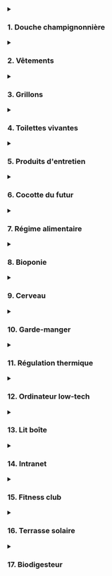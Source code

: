 
<details>

<summary><h3>1. Douche champignonnière</h3></summary>
  <Picture src={douche} alt="Douche champignonnière" formats={["avif", "webp", "jpeg"]} widths={[400, 800]} class="urbaine-image" />
<h4>Une douche qui divise par 10 la consommation d'eau, par 15 celle d'énergie et… qui produit des champignons.</h4>

Les Français consomment en moyenne 150 litres d'eau par jour et par personne. 40 % de cette eau est utilisée pour l'hygiène (bain, douche).

La consommation d'un ballon d'eau chaude représente plus de 10 % de la facture électrique d'un logement en France.


<div class="note">
<strong>Note:</strong> Notre objectif était de diviser par 10 la consommation d'eau et par 15 celle d'énergie
</div>


<h4>Principe de fonctionnement</h4>

La première étape a été de trouver la meilleure technologie pour réduire le débit d'eau tout en garantissant hygiène et confort. Nous avons été séduits par la brumisation. Résultats de nos essais : deux brumisateurs fixes et émettant un jet diffus mouillant, plus un troisième mobile (au bout d'un tuyau souple) avec un jet plus focalisé et puissant pour le rinçage.

Notre consommation d'eau est descendue à un volume compris entre 2 et 5 litres par douche.

Nous avons opté pour un ballon d'eau chaude de seulement 2 litres chauffé à 75 degrés (pas de risque de légionellose). Au début de la douche, l'eau pulvérisée est chaude (mais ne brûle pas, car les gouttes sont très fines). Elle se refroidit très progressivement au fur et à mesure que l'eau froide du réseau d'eau de la ville entre dans le ballon. On termine donc par une douche froide, ce qui est reconnu bon pour la santé.

Ce ballon était isolé thermiquement par 15 cm de laine de chanvre. Il était équipé d'un thermostat qui coupait le courant lorsque le ballon était chaud.

Le sol de la douche était une plaque en inox, inclinée pour que l'eau s'écoule dans une gouttière. Un biofiltre équipé d'une pompe traitait l'eau savonneuse avant qu'elle soit envoyée dans le système de culture en bioponie.

La cabine de douche étant l'espace le plus humide de l'appartement, nous avons choisi d'y faire pousser des champignons. 4 tours de culture de pleurotes étaient suspendues à la structure. Une rotation de deux tours toutes les deux semaines permettait de les garder pendant leur phase de fructification. Une fois cette phase terminée, le substrat (sciure de paille et mycélium) était utilisé pour les toilettes vivantes.

Un mur végétalisé de mousse visait à absorber le dioxyde de carbone des pleurotes. Un tuyau d'aération était relié à un extracteur pour renouveler l’air régulièrement.

Nous utilisions des savons et shampoings solides neutres et bio afin de ne pas polluer l'eau.

Malgré la petite surface de l'appartement, nous avons choisi de créer une grande douche. Nous voulions que ce soit un espace de détente pour y passer un temps agréable que ce soit pour se laver ou s'occuper des champignons.



Nous avons atteint les objectifs en termes d'économie d'eau et d'énergie. Cette douche était non seulement très agréable mais aussi très économe et productive.

<h4>Cependant quelques améliorations sont à intégrer :</h4>

- L'eau recyclée de la douche peut être intégrée à la solution de culture des plantes. Cependant, suite à des tests menés par le laboratoire RITTMO, nous avons vu que son taux de salinité était élevé, ce qui n’est pas optimal pour leur croissance. Il serait intéressant de poursuivre les tests pour voir si le choix du type de savon a un impact sur ce taux.

- Il est préférable de récolter les champignons avant qu'il n'émettent leurs spores. Nous avons retrouvé une couche de spores collée aux pales du ventilateur.

- La brumisation mouille moins vite qu'une douce classique. Il faut prévoir davantage de temps, surtout quand on a les cheveux longs.

- En hiver, lorsque la température de la salle de bain est froide, l’eau brumisée doit être au-dessus de 70 degrés au début de la douche. En effet, les gouttelettes fines se refroidissent vite au contact de l'air. À l'inverse en été, quand la température de l'air est chaud, il n'est pas nécessaire de chauffer l’eau.


</details>

<details>
    <summary><h3>2. Vêtements</h3></summary>

<Picture src={vetements} alt="Vêtements" formats={["avif", "webp", "jpeg"]} widths={[400, 800]} class="urbaine-image" />

<h4>Des vêtements en fibre naturelle, seconde main ou made in Boulogne-Billancourt.</h4>

L'industrie du vêtement est l'une des plus polluantes au monde. Elle génère environ 1,2 milliard de tonnes de CO₂ par an, soit plus que tous les vols internationaux et le trafic maritime réunis. Elle est aussi responsable de 20 % de la pollution mondiale de l’eau à cause des teintures et des traitements chimiques. 

Pour que notre garde-robe ne génère pas ces impacts négatifs, la première résolution a été de posséder peu de vêtements mais de qualité. Corentin a opté pour des vêtements en fibre naturelle (laine, coton, lin). Amateur de couture, il a fabriqué une partie de ses vêtements par lui-même (chaussures, pantalons). Caroline, de son côté, a privilégié la seconde main et le troc de vêtements, afin d’avoir accès à une plus grande diversité d’ensembles.  

<h4>Principe de fonctionnement</h4>

Fabriquer ses propres vêtements demande une certaine maîtrise de techniques de couture. Le plus simple est de copier un vêtement qu'on apprécie, en gardant le même type de tissu et sans tenter d'y apporter des modifications. Pour copier un vieux pantalon par exemple, on peut le découdre et s'en servir comme patron pour découper chaque pièce dans du tissu neuf. Il s'agit ensuite de coudre ses pièces ensemble dans le bon ordre.

Pour les chaussures, nous avons suivi deux options. La première, en partenariat avec des spécialistes de la chaussure (Axel M’Bemba et Mikel Cazenave), consistait à réaliser des semelles en bio plastique imprimé en 3D, assemblées avec du tissu. La seconde a été de réaliser des chaussures-chaussettes, en cousant une semaine de latex naturel avec une sangle en lin et des chaussettes en fibre de bambou.

<h4>Bilan et pistes d'amélioration</h4>

Caroline a été satisfaite du principe de seconde main et de troc. Cela lui a permis d'adapter sa garde-robe au fur et à mesure de ses envies, tout en gardant un nombre limité de vêtements.

Corentin a apprécié monter en compétences en couture, bien que les premiers essais ont demandé beaucoup de patience. Au début, confectionner un pantalon demandait une journée entière. Avec l'habitude, il les réalise maintenant en moins d'une demi-journée.

Concernant les chaussures, pour les premières les semelle en bioplastique n'ont pas duré dans le temps. Il faudrait trouver un type de bioplastique plus souple. Quant aux chaussures-chaussettes, elles sont aciles à fabriquer et agréables à porter, mais ne sont pas adaptées par temps pluvieux.

</details>
<details>
    <summary><h3>3. Grillons</h3></summary>

<Picture src={grillons} alt="Élevage de grillons" formats={["avif", "webp", "jpeg"]} widths={[400, 800]} class="urbaine-image" />

<h4>Des insectes comestibles adaptés à la vie urbaine</h4>

La viande est très nutritive mais a un mauvais impact sur l'environnement. La consommation d'insectes demande peu de ressources et d'espace. Peu commune en Europe, elle l’est dans de nombreux pays du monde. 

On estime que 2 milliards d'humains en consomment traditionnellement. Nous avons opté pour un régime alimentaire végétarien, tout en consommant une petite quantité d'insectes, notamment pour les apports en vitamine B12. Parmi les insectes comestibles, nous avons choisi les grillons, car ils sont très adaptés à l'élevage en milieu urbain.

<h4>Principe de l'élevage</h4>

Une armoire constituée de 6 vivariums était disposée dans l'entrée de l'appartement. Chaque vivarium contenait des boîtes à oeufs en carton (ils se logent dans les interstices), un abreuvoir et un plateau avec un mélange de graines broyées. Nous recevions les grillons à un âge de 4 semaines.

Après 4 à 6 semaines dans nos vivarium, ils atteignaient la taille adulte. Nous posions alors un pondoir afin qu'ils déposent des oeufs (ces oeufs étaient ensuite donnés aux éleveurs Sandra et Alison). Puis nous placions un piège (simple bocal en verre) pour capturer ceux que nous allions consommer.

<h3>Bilan et pistes d'amélioration</h3>

Il n'y a pas eu de problème majeur, mais l'élevage a été beaucoup moins productif que prévu. Nous avons apprécié les consommer, mais nous nous sommes aussi beaucoup attachés à nos grillons, et leur principal intérêt a été de mettre une bonne ambiance dans l'appartement grâce à leur chant !
L'élevage de grillons demande peu de temps et est très ludique.

<h4>Voici ce qui aurait pu être amélioré :</h4>
- Nous n'avons pas apporté les oeufs suffisamment régulièrement à Sandra et Alison, si bien qu'il n'y a pas eu le roulement attendu.
- Nous avons mis du temps avant de trouver le système le plus adapté pour les capturer.
- La mangeoire et l'abreuvoir peuvent être améliorés pour réduire le temps d'entretien ainsi que les risques de moisissure.
- Leur cycle de développement ralentit quand la température ambiante descend en dessous de 20 degrés.
- Les pondoirs sont remplis de fibre de coco humidifiée. Il est nécessaire de la stériliser avant de l'utiliser, sinon il y a un risque que les oeufs moisissent.

</details>

<details>
     <summary><h3>4. Toilettes vivantes</h3></summary>

<Picture src={toilettes} alt="Toilettes vivantes" formats={["avif", "webp", "jpeg"]} widths={[400, 800]} class="urbaine-image" />

<h4>Des toilettes vivantes pour valoriser les déchets organiques et économiser de l'eau</h4>

Les toilettes classiques utilisent de l’eau potable pour chaque chasse, ce qui représente environ 20 % de la consommation d’un foyer. Cette eau devient ensuite inutilisable, car transformée en « eaux noires ».
Chaque personne produit en moyenne 50 litres de matières solides et 500 litres d’urine par an.

Ces excréments contiennent des éléments nutritifs utiles comme l’azote, le phosphore et le potassium. Habituellement considérés comme des déchets, ils peuvent pourtant devenir une ressource précieuse.
Cependant, les toilettes sèches en appartement ne sont pas simples à mettre en place, car elles nécessitent un espace de compostage. C’est pourquoi nous avons conçu des toilettes vivantes, dans lesquelles l’urine est collectée d’un côté, tandis que de l’autre, des larves de mouche soldat noir transforment directement les matières organiques.

En plus de produire un fertilisant pour l’agriculture, ces larves constituent une excellente nourriture pour les animaux d’élevage. Elles permettent également de réduire par cinq le volume de déchets organiques, diminuant ainsi l’espace requis et la fréquence de maintenance.

<h4>Principe de fonctionnement</h4>

Au début de chaque cycle, des larves juvéniles sont ajoutées dans le bac. Pendant 2 à 3 semaines, elles consommaient les déchets organiques issus des toilettes, auxquels on ajoute un substrat (nous utilisions de la sciure de paille issue de la culture de pleurotes) ainsi que des déchets de cuisine, préalablement broyés (le broyeur a été réalisé avec l’Avant d’Après à partir d’un hachoir à viande relié à un pédalier de vélo).

Durant cette période, les larves grandissaient jusqu’à atteindre leur taille maximale. Il fallait alors tamiser le contenu du bac pour séparer les larves du fertilisant.
90 % des larves étaient ensuite données aux poules de notre ferme partenaire ; les 10 % restantes étaient remises aux éleveurs de mouches pour qu’elles deviennent mouches et se reproduisent afin d’obtenir de nouvelles larves juvéniles.

Pendant l’expérience, une partie du fertilisant a été utilisée par la ferme partenaire. Le reste a servi à divers tests, notamment pour la culture de champignons (comme le Coprin chevelu) et à des analyses menées avec le laboratoire RITTMO.

L’urine collectée a été valorisée dans différentes applications : intégrée au méthaniseur, utilisée comme engrais pour la culture bioponique, comme nourriture pour la culture de spiruline, ainsi que pour des expérimentations et analyses avec le laboratoire RITTMO, et pour des expérimentations comme fertilisant avec la ferme partenaire.

Nous utilisions des lingettes lavables et réutilisables en alternative au papier toilette.

<h4>Bilan et pistes d'amélioration</h4>

Les toilettes vivantes ont été un vrai succès. Elles ont très bien fonctionné, ont produit beaucoup de larves chaque semaine pour nourrir les poules de la ferme, le substrat produit était d'excellente qualité, et il n'y avait pas de mauvaises odeurs. Le temps de maintenance était très faible. Enfin, nous avons été émerveillés par ces larves auxquelles nous nous sommes beaucoup attachés !

<h4>Voici nos retours d'expérience :</h4>

- Quand il a commencé à faire froid en octobre, les larves ont ralenti leur activité. Il aurait fallu que la température reste au-dessus de 20 degrés.
- L'opération de tamisage était parfois difficile. Nous avons mis du temps avant de trouver le bon dosage de substrat afin que la matière soit facilement tamisable.
- Le bac qui contenait les larves était en PLA, trop fragile au niveau des pliures. Un bac en inox aurait été plus approprié.
- Ce bac était d'une longueur importante pour qu'il puisse s'étendre des toilettes à la table de cuisine. Cela a contraint l'aménagement de l'appartement car nous avons dû positionner les toilettes à côté de la cuisine. Il aurait été plus simple de disposer un récipient dans la cuisine pour recueillir les déchets de nourriture broyée, et le vider dans le bac des toilettes une ou deux fois par semaine.
- L'utilisation des copeaux de paille issus de la culture de pleurote comme substrat pour les toilettes était très efficace. Les tests de culture de coprins chevelus et de pleurotes sur le substrat produit par les larves sont prometteurs, ainsi que les tests réalisés par le laboratoire RITTMO pour l'utiliser comme fertilisant.
- Il serait intéressant de développer un biofiltre capable de valoriser 100 % de l'urine produite quotidiennement, et de poursuivre les expérimentations sur son utilisation dans le méthaniseur et dans un photobioréacteur à micro-algues.
- L'usage des lingettes est ergonomique et convaincant, mais il faudrait étudier le réel gain environnemental, car les laver demande de l'eau et de l'énergie. Il serait intéressant d'étudier l'utilisation d'un jet d’eau en alternative.
- La maintenance du broyeur à déchets de cuisine était pénible, car la matière séchait dans la grille de sortie. Un autre outil type hachoir manuel aurait été sans doute plus adapté.
- La puissance de ventilation doit être plus élevée lorsque les larves sont juvéniles car elles mettent plus de temps à transformer la matière, il est donc plus important de bien aérer pendant cette phase.
- Ce principe de toilette vivante est aujourd'hui difficilement réplicable, car les filières d'élevage de mouches ne sont pas assez développées.

</details>
<details>
    <summary><h3>5. Produits d'entretien</h3></summary>

<Picture src={produits} alt="Produits d'entretien" formats={["avif", "webp", "jpeg"]} widths={[400, 800]} class="urbaine-image" />

<h4>8 ingrédients pour faire briller l'appartement</h4>

On estime qu'en France près de 50 % des logements sont concernés par une pollution de l’air intérieur liée aux COSV (composés organiques semi-volatils), émis notamment par les détergents, sprays, peintures ou produits parfumés.

Ces substances, une fois évacuées dans les réseaux d'eaux usées, contribuent à la pollution de l’eau. En France, plus de 200 substances actives utilisées en phytosanitaire ont été détectées dans les eaux superficielles et souterraines. Certains composants comme les PFAS sont persistants, bioaccumulables et reconnus pour polluer les nappes et les milieux aquatiques.

Le choix de produits d’entretien est loin d’être anodin: il impacte à la fois la qualité de l’air respiré au quotidien et la pureté de nos eaux.

Or nous voulions utiliser nos eaux usées pour la culture des plantes. Il était donc primordial de privilégier des alternatives plus saines, notamment en limitant les parfums chimiques. (Selon l'Ademe, les produits industriels émettent davantage de COV que les alternatives maison). Nous voulions aussi que ces produits répondent à la démarche zéro déchet.

<h4>Principe</h4>

Nous avons fait appel à Mathilde et Edith, 2 expertes dans ce domaine (de l'entreprise Léa Nature). Elles nous ont expliqué qu'on peut tout faire avec ces 8 composants :
- Percarbonate de soude
- Bicarbonate de soude
- Acide citrique
- Savon noir
- Cristaux de soude
- Blanc de meudon
- Terre de diatomée
- Vinaigre blanc
Par exemple, on peut utiliser le vinaigre pour nettoyer les vitres, le bicarbonate pour absorber les odeurs. On peut aussi faire des combinaisons :

<h4>Recettes</h4>


<div class="recipe">
<strong>Crème à récurer:</strong>

- 2 cuillères de savon noir
- 1 cuillère de blanc de meudon
- 1 cuillère de bicarbonate de soude
</div>

<div class="recipe">
<strong>Mousse crépitante pour enlever le tartre:</strong>
- 6 cuillères de percarbonate
- 3 cuillères de bicarbonate
- 1 cuillère d'acide citrique
</div>

Pour notre douche, nous avions choisi du savon et du shampoing solides, neutres, bio et sans parfum.

<h3>Bilan et pistes d'amélioration</h3>

Nous avons apprécié le principe d'avoir des bocaux avec différentes poudres et des recettes pour constituer les produits adaptés à chaque usage. Nous avons appris que "le propre n'a pas d'odeur".



</details>
<details>
    <summary><h3>6. Cocotte du futur</h3></summary>

<Picture src={cocotte} alt="Cocotte du futur" formats={["avif", "webp", "jpeg"]} widths={[400, 800]} class="urbaine-image" />

<h4>Un nouveau système de cuisson pour économiser de l'énergie, réduire les émissions de gaz à effet de serre et la pollution de l'air intérieur.</h4>

Les modes de cuisson communs sont inefficaces d'un point de vue énergétique. Par exemple, faire cuire du riz à la casserole génère beaucoup de pertes thermiques car les parois ne sont pas isolées. On estime que la consommation moyenne d'énergie pour l'alimentation représente environ 6% à 30% de la consommation totale d'énergie d'un ménage français.

Les émissions de gaz à effet de serre provenant de la cuisson des aliments varient selon les méthodes de cuisson utilisées : les fours traditionnels à gaz ou électriques sont parmi les principaux contributeurs aux émissions de CO2 dans les ménages urbains.

La cuisson des aliments, surtout à haute température, dégage des polluants dans nos cuisines : des particules fines, des composés organiques volatils, du monoxyde de carbone et parfois des oxydes d'azote. Ces substances peuvent affecter la qualité de l’air et la santé respiratoire.

Ainsi, pour diminuer notre consommation d'énergie, réduire les émissions de gaz à effet de serre et éviter la pollution de l'air intérieur, nous avons mis au point la cocotte du futur. Elle a été conçue en partenariat avec l’ICAM de Nantes. Partant des recommandations de notre nutritionniste Anthony Berthou, la cuisson de nos aliments devaient principalement être à l'eau et à la vapeur. La solution retenue est une combinaison du principe de la marmite norvégienne et de l'autocuiseur électrique.

<h4>Principe de fonctionnement</h4>

C'est un autocuiseur (type cocotte-minute), chauffé par une résistance électrique, elle-même relié au cerveau (voir description du cerveau). Un isolant thermique évite les déperditions de chaleur.

Comme sur les autocuiseurs à riz, un thermostat coupe le courant électrique lorsque la température dépasse 100 degrés. Ainsi pour la cuisson du riz par exemple, si on met la bonne dose d'eau par rapport à la dose de riz, la cuisson s'arrête lorsque le riz est cuit (en effet, lorsque toute l'eau a été absorbé par le riz, la température monte et le thermostat coupe le circuit). Pour les cuissons à la vapeur, la chauffe s'arrête quand toute l'eau est évaporée.

La cocotte du futur est programmable. On peut régler sur le cerveau le temps de cuisson et le délai à partir duquel on souhaite qu'elle démarre. Ainsi nous préparions généralement nos plats le matin, afin qu'ils cuisent pendant la journée, pour profiter de l'énergie des panneaux solaires au moment où la batterie est pleine. Quand nous rentrions le soir, les plats étaient encore chauds, car l'isolation thermique était très efficace.

<h4>Bilan et pistes d'amélioration</h4>

La cocotte du futur a très bien fonctionné pendant toute l'expérience. Elle nous a permis de cuire les céréales et légumineuses à l'eau, et les plats à la vapeur comme les baos (pains chinois fourrés), les légumes, les tubercules ou les champignons.

D'après les tests réalisés par les étudiants de l'ICAM, la cocotte du futur divise par 5 à 10 la consommation d'énergie pour la cuisson.

<h4>Voici nos retours d'expérience :</h4>

- Il n'est pas facile de la nettoyer car elle est reliée à des câbles électriques. Il serait intéressant de tester le même principe que dans les autocuiseurs à riz, avec un récipient posé sur la plaque chauffante.
- La cocotte ne monte jamais en pression, donc il n’est sans doute pas nécessaire d'utiliser un autocuiseur du type cocotte-minute. Le contenant pourrait être réalisé avec des parois plus fines comme un faitout en inox.
- Elle est ergonomique, mais comme elle est peu puissante, le temps de cuisson est long. Il nous a fallu un temps d'adaptation pour apprendre à anticiper, en préparant nos plats à l'avance (le temps de préparation n'est pas plus long, mais il doit être anticipé). Il serait sans doute préférable de passer d'une puissance de 150W à 200W, voire même 250W.
- C'est très agréable de ne pas avoir à se soucier de la cuisson en cours. Contrairement à la cuisson au gaz ou aux plaques électriques, la cocotte du futur s'arrête automatiquement et les aliments ne sont jamais trop cuits. On peut donc lancer la cuisson et partir faire autre chose. Quand on rentre, c'est prêt et toujours chaud.
- Ce type de cuisson à l'eau et à la vapeur amène à manger plus sainement. Les aliments ne sont pas frits ou grillés (ce qui est déconseillé par notre nutritionniste).


</details>
<details>
    <summary><h3>7. Régime alimentaire</h3></summary>

<Picture src={regime} alt="Régime alimentaire" formats={["avif", "webp", "jpeg"]} widths={[400, 800]} class="urbaine-image" />

<h4>Manger sain, bio, local, de saison, zéro déchet, économique… et appétissant.</h4>

Notre objectif était que notre nourriture soit d'origine bio, locale et de saison, que les recettes soient équilibrées sur le plan nutritif, peu consommatrices en énergie et en temps, que ce régime ne génère pas de déchets, soit accessible financièrement, et bien sûr bon sur le plan gustatif. C'est un défi de taille, mais qui a des impacts importants sur la santé et l'environnement.

<h4>Principe du régime Biosphère</h4>

Nous avons suivi les recommandations de notre nutritionniste Anthony Berthou, notamment grâce à son livre “Du bon sens dans notre assiette”, que nous avons combiné avec nos objectifs.

<h4>Voici la structure de nos repas :</h4>

- Petit déjeuner : Oléagineux, oeufs, fruits, bao ou pain complet tartiné de beurre, de fromage ou de sauce, grillons.
- Déjeuner : Salade de légumes crus ou cuits, plat Trois tiers (un tiers de légumes, un tiers de légumineuses, un tiers de céréales), fruits.
- Collation : Oléagineux, fruits.
- Dîner : Soupe ou bouillon, plat Trois tiers (un tiers de légumes, un tiers de légumineuses, un tiers de céréales), fruits.

<h4>Nos sources d'approvisionnement étaient les suivantes :</h4>

- Les denrées qui se conservent longtemps comme les céréales, les légumineuses ou l'huile venaient de l'épicerie participative à laquelle nous avions adhéré (l'Epi des Loges), et
l'épicerie bio du quartier. Certains ont été commandés en gros à un commerce bio en ligne sur Internet.
- Les fruits et légumes ainsi que les oeufs venaient principalement de la ferme partenaire La Ferme des Loges, à 15 km, dans laquelle nous travaillions une demi-journée par semaine. Une partie venait de l'épicerie bio du quartier.
- Les aromatiques, légumes feuilles, grillons et les champignons étaient cultivés ou élevés directement dans l'appartement.
- Nous consommions également des produits fermentés comme des boissons, yaourt et bocaux de lacto-fermentation, réalisés par Donatella, Julie ou nous même.

<h4>Bilan et pistes d'amélioration</h4>

Il a fallu plusieurs semaines de tâtonnement, avant de trouver les bonnes recettes, notamment pour passer sous le budget visé des 6,50 € par jour et par personne. Une fois rodés, il est possible de manger sain et durable, tout en étant très économe en temps et argent. Voici les principaux obstacles que nous avons eus à franchir :
- Apprendre à bien anticiper les repas, car nous partions d’ingrédients non transformés. Pour la cuisson de fèves, il faut penser à les faire tremper la veille, il faut laisser le temps à la pâte à bao pour lever, etc.
- Nous passer des aliments sucrés et exotiques. Le besoin en sucre diminue petit à petit quand on en réduit la consommation. L’arrêt du café, du chocolat et autres gourmandises demande aussi quelques semaines à oublier. Une fois l’expérience terminée nous avons repris leur consommation, mais de manière beaucoup plus modérée (et maîtrisée).
- La contrainte zéro déchet a limité la diversité d’aliments, car de nombreux produits ne sont pas emballés dans des cartons ou contenants réutilisables : le tofu, les laits végétaux, etc.
- Quand il y avait plusieurs jours de mauvais temps d’affilée, nous ne pouvions pas faire de cuissons longues (les batteries étaient déchargées). Nous aurions dû systématiser la confection de conserves les jours de beau temps : lentilles cuisinées, bases de soupes à diluer, etc.

</details>
<details>
    <summary><h3>8. Bioponie</h3></summary>

<Picture src={bioponie} alt="Bioponie" formats={["avif", "webp", "jpeg"]} widths={[400, 800]} class="urbaine-image" />

<h4>Faire pousser ses légumes dans la cuisine</h4>

Les légumes feuilles (salades, aromatiques, épinards…) perdent rapidement leur valeur nutritive. De plus, une partie s'abîme pendant le transport et le stockage. Il est donc important qu'ils poussent au plus près du consommateur.

Notre objectif était de les produire directement dans la cuisine, tout en recyclant l'eau et en produisant notre propre engrais à partir de matières organiques issues de l'appartement.

<h4>Principe de fonctionnement</h4>

Nous avons disposé un bassin de plus de 4 mètres carrés et 300 litres d’eau devant les fenêtres exposées au Sud. Nous y avons disposé des paniers de billes d'argile et repiqué plus de 120 plans de menthe, basilic, roquette, ciboulette, etc.

À une extrémité du bassin, une pompe immergée renvoyait l'eau dans un biofiltre (panier rempli de bille d'argile et roche volcanique) situé à l'autre extrémité. Ainsi l’eau circulait en circuit fermé dans le bassin.

Sur le pan de mur qui n'a pas de fenêtre, nous avons installé un bandeau d'éclairage horticole (LED), pour la croissance des plantes ainsi que l'éclairage de la pièce.
Notre table à manger était fixée au système de bioponie. Nous pouvions donc nous servir en feuilles sur ce “bar à cueillette” pendant les repas.

La pompe était reliée au “cerveau” et s’activait automatiquement (la fréquence dépendait de l’heure, l’ensoleillement et du niveau de la batterie).

L'eau de la douche, après être passée par un premier biofiltre, était intégrée au bassin. Comme les plantes consommaient plus que le volume d’eau de douche, nous devions rajouter de l'eau régulièrement. Nous ajoutions aussi en moyenne 1% d’urine en goutte à goutte dans le biofiltre.

<h4>Bilan et piste d'amélioration</h4>

Nous avons été très satisfaits du système. C’était très agréable d’avoir à disposition de la nourriture saine et fraîche, cela apporte beaucoup de satisfaction, et la vue en permanence de la végétation est plaisante et pousse à manger sainement.

Le temps de maintenance est très faible et cela permet des économies, car les légumes feuilles coûtent relativement cher.

<h4>Cependant certains points sont à améliorer :</h4>

- Certaines plantes ont bien poussé, d'autres non. Nous avons eu des soucis de repiquage : les plants transplantés sans doute trop vite, mourraient facilement. Des tests sont à poursuivre pour mieux comprendre quelles plantes poussent dans quelles conditions (en fonction de l'ensoleillement, de la saison).
- Le laboratoire RITTMO a constaté qu’une forte amélioration de la composition des engrais était possible. Il faudrait notamment diminuer la salinité de l’eau de douche, et intégrer un extrait du substrat des mouches soldat noires pour compléter les apports en certains éléments. Il serait aussi intéressant d’utiliser les eaux usées de l’évier.
- Le système rafraîchissait l'air en été grâce à l’inertie thermique des 300 litres d'eau, ainsi que par l’évapo-transpiration des plantes. Par contre, en hiver, le taux d'humidité dans l'air posait un problème de confort thermique. Il faut bien gérer la ventilation, voire même réduire le nombre de plantes en hiver.
- Après l’installation du système il faut prévoir plusieurs semaines pour que le système se “cycle” (afin que les populations de micro-organismes colonisent le milieu).

</details>
<details>
    <summary><h3>9. Cerveau</h3></summary>

<Picture src={cerveau} alt="Cerveau" formats={["avif", "webp", "jpeg"]} widths={[400, 800]} class="urbaine-image" />

<h4>Un appartement 100 % énergie renouvelable grâce au "cerveau"</h4>

Faire du froid (réfrigérateur, climatisation) et faire du chaud (chauffage, ballon d’eau chaude, bouilloire, four, plaques de cuisson) consomme beaucoup d'énergie dans nos logements.

Nous voulions que l'électricité de l'appartement dépende uniquement d'énergies renouvelables, tout en étant très accessible économiquement.

<h4>Principe de fonctionnement</h4>

Nous avons réalisé cette étude grâce à une équipe d'étudiants de l’Icam de Nantes et Quentin Chevalley, stagiaire d'une école d'ingénieur Suisse. La première étape a été d'analyser nos besoins et de concevoir des appareils électriques les plus efficaces et les moins énergivores possible.

Nous avons opté pour 4 m² de panneau solaire, soit une puissance totale de 840 Wc, et une batterie 12V de 200Ah (soit une capacité environ 10 fois inférieure à celle d’une petite voiture électrique).

Nous avons décidé d'automatiser une partie des équipements électriques, car le mode de vie citadin (où l'on part travailler la journée et on rentre le soir) ne permet pas d'allumer ou éteindre chaque appareil au fil de la journée. Nous avons donc créé le cerveau. C’est un microcontrôleur Arduino relié à des relais (interrupteurs), que l'on peut programmer pour commander automatiquement chaque équipement électrique.

Deux interrupteurs trois positions permettaient de donner au cerveau des indications sur les prévisions météo de la journée et du lendemain. En fonction de la météo et de l'état de charge de la batterie, le cerveau se réglait en mode “survie”, “économie”, “normal” ou “extra”. En mode “survie” (parce que la batterie était en et que la météo était mauvaise), seuls les équipements indispensables étaient alimentés : les pompes d’arrosage tournaient au minimum, réfrigérateur éteint, mais on pouvait tout de même prendre des douches chaudes.

À l'inverse, en mode “extra” (batterie chargée et bonne météo), les équipements fonctionnaient à plein régime. Cela coïncide bien, car c'est par période de fort soleil que nous avions le plus besoin du réfrigérateur et de faire tourner l’eau dans le système de bioponie (cela réduisait la température de l'appartement).

L'énergie solaire est à son maximum en pleine journée et est totalement absente la nuit. Or dans un logement classique nous utilisons de l'énergie électrique tout au long de la journée. Nous avons donc programmé les appareils pour qu'ils consomment principalement en pleine journée : les pompes ne tournaient pas la nuit, nous pouvions programmer les cuissons pour qu'elles soient effectuées pendant notre absence. L'énergie était stockée sous forme électrique dans la batterie, mais aussi sous forme de chaleur dans le ballon d'eau chaude (très bien isolé thermiquement) et sous forme de froid dans le réfrigérateur.
Enfin, nous avons dû adapter nos habitudes de vie en fonction de la météo. Les jours de soleil, nous pouvions effectuer des cuissons longues (haricots, fèves, conserves), alors que les jours de mauvais temps, nous devions économiser de l'énergie par des cuissons courtes.

<h4>Bilan et pistes d'amélioration</h4>

Le cerveau a très bien fonctionné et nous avons été autonomes en énergie. Nous avons consommé 15 fois moins d'énergie qu'un logement classique.

<h4>Ceci dit plusieurs amélioration sont à apporter :</h4>

- D'après nos estimations, il aurait fallu rajouter un panneau solaire supplémentaire pour l'hiver (passer de 4 à 6 mètres carrés).
- Il serait intéressant d'étudier l'échelle la plus appropriée pour ce type de réseau : un grand réseau électrique à l'échelle du quartier ou de la ville permet certainement des gains en rendement énergétique, mais un petit réseau à l'échelle d’un appartement ou d'un immeuble pousse ses habitants à être conscient de leur consommation et à apprendre à la gérer.
- La programmation du micro contrôleur reste à optimiser, notamment pour que la mesure du niveau de batterie soit plus fiable.
- Dépendre de l'énergie fournie par le vent (dans le cas de l'éolien) ou le soleil (dans le cas du photovoltaïque) demande à accepter que la météo influence notre quotidien, ce qui impose un changement de mentalité.

</details>
<details>
    <summary><h3>10. Garde-manger</h3></summary>

<Picture src={gardeManger} alt="Garde-manger" formats={["avif", "webp", "jpeg"]} widths={[400, 800]} class="urbaine-image" />

<h4>Des techniques low-tech de conservation des aliments</h4>

Dans un logement, le réfrigérateur consomme beaucoup d'énergie. De plus, de nombreux aliments se conservent très bien la température ambiante. 

Il faut respecter quelques règles. Les pommes, par exemple, doivent être dans un endroit aéré car elles émettent de l'éthylène qui peut impacter les autres fruits.

Ce qui doit se conserver au froid est principalement les produits d'origine animale (viande et produits laitiers) ainsi que les boissons fraîches et les restes de repas. Le fait d'avoir un régime alimentaire végétarien réduit donc le volume nécessaire du réfrigérateur.

Enfin, le fait de produire dans la cuisine des plantes comestibles est un bon moyen de les conserver car nous pouvons les récolter au fur et à mesure des besoins.

<h4>Principe de fonctionnement</h4>

Notre garde-manger a été conçu par le designer Christopher Santerre.
Le réfrigérateur 12 volts, d'un volume de 20 litres, était en tiroir, ce qui est plus performant qu'une porte classique.

Deux tiroirs aérés, en bois, l’un laissant passer la lumière, l'autre non, permettaient d'y placer la plupart des fruits et légumes.

Le système de culture en bioponie permettait d’y insérer les légumes qui se conservent avec les racines dans l'eau, comme les poireaux.

Les céréales, légumineuses, huile, épices… étaient conservés dans des bocaux et des bouteilles en verre.

<h4>Bilan et pistes d'amélioration</h4>

Nous avons été très satisfaits de toutes ces techniques de conservation. Il y a eu très peu de gaspillage alimentaire.

<h4>Seule amélioration à apporter:</h4>

- les tiroirs du garde-manger étaient un peu lourds et peu ergonomiques.

</details>

<details>
    <summary><h3>11. Régulation thermique</h3></summary>

<Picture src={regulation} alt="Régulation thermique" formats={["avif", "webp", "jpeg"]} widths={[400, 800]} class="urbaine-image" />

<h4>Chauffer ce qu'il faut là où il faut quand il faut.</h4>

Dans un logement, le principal poste de consommation d'énergie est le chauffage (60 à 70 % de la consommation totale).

Lorsqu'il est mal isolé (ce qui était le cas de notre immeuble construit dans les années 70), les pertes thermiques sont considérables.

<h4>Principe et fonctionnement de la régulation de température de l'appart' du futur</h4>

Le choix d'un appartement de petite surface (28m²) facilite grandement le problème de la régulation de la température.

La première étape a été d’isoler l'appartement. L'idéal aurait été d'isoler tout le bâtiment par l'extérieur, mais dans notre contexte ce n'était pas envisageable. Nous avons opté pour une isolation par l'intérieur avec de la laine de chanvre (15 cm d'épaisseur).

Les blocs d’isolant étaient maintenus contre les murs et le plafond grâce à une structure en tasseaux de bois. Nous avons recouvert le tout par un tissu de coton. Nous avons hésité à utiliser un pare-vapeur, mais finalement renoncé, étant donné que nous pouvions facilement vérifier le taux d'humidité dans le chanvre et réagir en cas de problème. Malgré le fait que nous ayons perdu 2 mètres carrés de surface à cause de l'isolation, elle présentait de nombreux avantages : démontable, en matériaux biosourcés et économique, tout en étant performante.

La seconde étape a été de suivre le principe du slow heat : ne chauffer que les endroits nécessaires, quand c'est nécessaire. Par exemple, utiliser une couverture chauffante (moins de 100 watts) pendant 10 ou 20 minutes avant de rentrer dans le lit est beaucoup moins énergivore que de chauffer toute la chambre. La technique japonaise du kotatsu consiste à recouvrir une table d'une couverture descendant jusqu'au sol, et de chauffer le volume emprisonné sous la table, et ainsi tout le bas du corps lorsqu'on est assis.

Par temps froid le lit-boîte était séparé du reste de l’espace grâce à un rideau thermique (en été c'était une simple moustiquaire). C’est ce qu’on appelle le “déphasage” qui consiste à réduire l’espace de vie pour économiser le chauffage. Ce rideau thermique a la particularité d'être biosourcé et tissé à la main par les designers Juliette Berthonneau et Justine Gaignault dans le cadre d’une résidence Lainamac à la Villa Chateaufavier à Aubusson. Nous avions opté pour des fibres naturelles françaises, laine et lin, pour leurs propriétés thermiques et hygrométriques.

La régulation de la température concernait également les fortes chaleurs en été. En modélisant l'appartement sur un logiciel d'étude thermique, les étudiants de l'ICAM Grand Paris Sud ont remarqué que le système de bioponie faisait office de climatiseur : avec ses 300 litres d'eau en mouvement grâce à la pompe, il jouait le rôle d'un échangeur thermique. Le cerveau était programmé de manière à ce que la pompe fonctionne à une fréquence plus élevée lorsque la température augmente.

Selon cette étude, un point crucial était de poser des stores. Nous devions les lever pour faire entrer le soleil lorsqu'il faisait trop froid, et les abaisser pour garder la chaleur en hiver ou occulter le soleil en été. La partie basse de ces stores laissait passer le soleil à 50 % pour les plantes.

Enfin nous avons étudié le flux d'air pour la ventilation. L'air entrait par la cage d'escalier, car il y est préchauffé en hiver et rafraîchi en été grâce à l'inertie thermique du bâtiment. Le flux d'air passait par la chambre et s'évacuait par trois sorties via les toilettes, la douche et la hotte de cuisine. Des capteurs de température et d'humidité placés à l'intérieur et à l'extérieur de l'appartement permettaient au cerveau de commander les ventilateurs afin qu'il s'enclenchent uniquement lorsque c'était nécessaire, afin d'optimiser les échanges thermiques avec l'extérieur.

<h4>Bilan et pistes d’amélioration</h4>

Notre objectif était de réguler la température entre 18 et 28 degrés sans avoir de chauffage ni de climatisation. Même en cas de forte chaleur nous sommes bien restés en dessous des 28 degrés. Par contre, nous n'avons pas réussi à rester au-dessus des 18 degrés lorsqu'il faisait froid à l'extérieur. De plus, le taux d'humidité était souvent trop élevé (au-dessus de 70 %).

<h4>Voici nos retours d'expérience :</h4>

- L'isolation aurait pu être renforcée au niveau des fenêtres, qui était en double vitrage, mais d'un vieux modèle.
- Nous avons parfois utilisé un déshumidificateur, mais sa consommation était trop importante. Il aurait été intéressant de tester une ventilation avec échangeur d'air, afin de mieux ventiler pour évacuer l'humidité, tout en limitant les pertes thermiques.

</details>
<details>
    <summary><h3>12. Ordinateur low-tech</h3></summary>

<Picture src={ordinateur} alt="Ordinateur low-tech" formats={["avif", "webp", "jpeg"]} widths={[400, 800]} class="urbaine-image" />

<h4>Transformer un smartphone en ordinateur portable</h4>

Le principal impact environnemental du secteur numérique provient de la fabrication et de l’usage des terminaux numériques (smartphones, ordinateurs, tablettes, télévisions, etc.). Par exemple, la fabrication d’un smartphone nécessite en moyenne d’extraire 200 kg de matières premières. En France, il est renouvelé tous les 23 mois en moyenne.

Nous voulions diminuer notre impact tout en répondant à nos besoins numériques : envoyer des mails, communiquer sur les réseaux sociaux, écouter de la musique, regarder des films, téléphoner, etc. Un smartphone est capable de réaliser toutes ces tâches, mais n'est pas aussi ergonomique qu'un ordinateur. Nous avons donc transformé un smartphone en ordinateur low-tech. Grâce à ce système, Corentin n'a plus d'ordinateur depuis plus de 4 ans.

<h4>Principe de fonctionnement</h4>

L'OTG (On-The-Go) est une technologie commune à la plupart des smartphones Android. Elle permet de connecter des appareils USB au téléphone. Ainsi nous avons pu relier un hub USB au smartphone, auquel nous pouvons connecter un clavier, une souris, et des clés USB. Un boîtier en bois permet de contenir tout cet équipement. Un aimant maintient le téléphone en position horizontale ou verticale.

Pour regarder des films, l'écran du smartphone étant de taille réduite, nous avons opté pour un petit vidéoprojecteur 12 volts.

<h4>Bilan et pistes d'amélioration</h4>

Cet ordinateur low-tech est très adapté à l'usage de Corentin. Cependant, il ne convient pas à Caroline qui a besoin d'un écran plus grand et d'une puissance de calcul plus importante pour faire tourner les logiciels de conception 3D pour l'architecture d'intérieur. Elle a opté pour un ordinateur reconditionné dont elle prolonge la durée de vie au maximum.

</details>
<details>
    <summary><h3>13. Lit boîte</h3></summary>

<Picture src={litBoite} alt="Lit boîte" formats={["avif", "webp", "jpeg"]} widths={[400, 800]} class="urbaine-image" />

<h4>Un lit boîte pour dormir confortablement sur ses deux oreilles</h4>

63 % des Français déclarent mal dormir. Or, une mauvaise configuration de la chambre à coucher peut avoir un impact direct sur la qualité du sommeil. L'exposition à la lumière artificielle ou un mauvais occultement des fenêtres perturbe la production de mélatonine, l’hormone du sommeil, retardant ainsi l’endormissement.

La température de la pièce joue un rôle crucial : une chambre trop chaude ou mal ventilée peut provoquer des réveils nocturnes, le corps ayant besoin de fraîcheur pour entrer en phase de sommeil profond. Le désordre dans la chambre à coucher peut aussi générer une forme de stress inconscient.

Les nuisances sonores nuisent également à la qualité du sommeil. Nous voulions dormir dans un endroit confortable, sans bruit ni lumière parasites. Il fallait aussi que la qualité de l'air soit bonne.

<h4>Principe de lit boîte</h4>

Nous avons été inspirés par les lits clos traditionnels bretons. Le lit était surélevé d'environ un mètre de hauteur, et entouré par des cloisons isolées avec 15 cm de laine de chanvre recouvert de tissu de coton. Une ouverture permettait de rentrer dans le lit depuis la pièce principale. Elle pouvait être obturée par une moustiquaire ou un rideau thermique, en fonction de la saison. Nous pouvions stocker du matériel sous le lit.

Souhaitant utiliser au maximum des matériaux biosourcés, nous avons également confectionné le matelas à partir d'un assemblage de laine de chanvre, tapis de jute et tissu de coton. Une guirlande lumineuse éclairait le lit-boîte.

Le flux d'air pour la ventilation de l'appartement venait de la cage d'escalier, traversait le lit boîte, la pièce principale, avant d'être extrait dans les toilettes, la hotte de cuisine et la salle de douche. Ainsi, l'air était renouvelé régulièrement pendant le sommeil.

Pendant les mois les plus froids nous avons testé une sous-couverture chauffante électrique qui permet, avec moins de 100 watts, de préchauffer le lit sans avoir besoin de chauffer la pièce entière.

<h4>Bilan et pistes d'amélioration</h4>

Nous avons été globalement satisfaits du lit-boîte. Le concept d'avoir un lieu très silencieux, avec une obscurité totale, uniquement dédié au sommeil, nous paraît très sain. L’unique amélioration à apporter serait sur la qualité du matelas : la laine de chanvre qui le constituait se tassait au fil des semaines.

</details>
<details>
    <summary><h3>14. Intranet</h3></summary>

<Picture src={intranet} alt="Intranet" formats={["avif", "webp", "jpeg"]} widths={[400, 800]} class="urbaine-image" />

<h4>Un réseau intranet pour communiquer entre voisins et regarder des films</h4>

Près de la moitié des émissions mondiales de gaz à effet de serre du numérique est liée aux data centers et réseaux. Le streaming vidéo à lui seul représente environ 60 à 80 % du trafic Internet mondial.

Quand j'envoie une photo à mon voisin, elle part via l'antenne de mon fournisseur d'accès internet, se télécharge sur le data center de mon service de messagerie, puis elle va être téléchargée sur le data center de son service de messagerie avant qu'elle atteigne l'antenne de son fournisseur d'accès internet pour enfin être téléchargée sur son téléphone. La photo aura parcouru des centaines de kilomètres via des câbles et des ondes, été copiée dans différents endroits de stockage, et aura utilisé des infrastructures très complexes et énergivores.

En développant un intranet à l'échelle du quartier, nous voulions regarder des films via un moyen de communication à la fois écologique et pas cher, mais aussi développer un réseau social entre voisins.

<h4>Principe de fonctionnement</h4>

Pendant notre escale à la Havane à Cuba, nous avons découvert un réseau intranet qui connecte 10 000 personnes entre elles.

L'accès à internet coûte cher pour les cubains. Ce système leur permet d'avoir un réseau presque gratuit pour jouer à des jeux, regarder des films, s'acheter et se vendre des objets, ou s'envoyer des messages. De plus, leur système est alimenté par des panneaux solaires, donc en cas de coupure d'électricité ils peuvent continuer à communiquer.

Les étudiants de l'ICAM de Nantes ont travaillé sur une version adaptée à notre contexte. Ils ont programmé un Raspberry Pi, une sorte d'ordinateur minimaliste, et l'ont connecté à une carte SD et à une antenne wifi posée sur le toit de notre immeuble. Les voisins qui captaient le signal pouvaient s'y connecter, regarder des films en streaming, écouter des podcasts, échanger des messages, discuter via des forums, et avoir accès à des informations comme la météo locale.

<h4>Bilan et pistes d'amélioration</h4>

La réalisation de cet intranet a mis plus de temps que prévu, il n'a finalement pas été opérationnel pendant l'expérience. De plus, nous avons eu des problèmes liés au choix de l'antenne. L'intranet n'a donc pas pu être testé à l'échelle du quartier. Cependant, les essais que nous avons menés nous ont convaincus que ce type d'intranet avait un potentiel intéressant, notamment pour mutualiser du matériel et des savoir-faire entre voisins, se rendre des services, et tout simplement favoriser les rencontres et liens sociaux de quartier.

</details>

<details>
    <summary><h3>15. Fitness club</h3></summary>

<Picture src={fitness} alt="Fitness club" formats={["avif", "webp", "jpeg"]} widths={[400, 800]} class="urbaine-image" />

<h4>Des machines de "fitness utile" pour garder la forme, tout en utilisant l'énergie déployée</h4>

Plus de 4 millions de personnes sont membres d’un club de remise en forme ou de fitness en France . On y compte plus de 4 000 salles de fitness. Rameurs, vélos d’appartement, tapis, elliptiques... Ces machines pourraient, en même temps que nous permettre de garder la forme, avoir une seconde fonction en remplissant des tâches utiles.

Nous avons imaginé que l'immeuble du futur pourrait avoir un espace commun entre les résidents, avec des machines de "fitness utile".

<h4>Principe de fonctionnement</h4>

Au premier étage de l'immeuble, nous avons aménagé toute une salle de sport avec des machines de fitness ayant différentes fonctions utiles : produire de l'électricité, moudre des graines, pétrir de la pâte à pain, laver le linge… C'est Johnny, du Low-tech Lab d'Auroville en Inde, qui a chapeauté l'organisation du Johnny Fitness Club.

Le système qui a rencontré le plus de succès a été le rameur machine à laver.
Il a été conçu avec des étudiants de l'ICAM Grand Paris Sud. La base du rameur est identique à celle d'un rameur classique : une assise sur roulette posée sur des rails, des cale-pieds, une barre connectée à une chaîne de vélo que l'on tire vers l'arrière et qui revient à l'avant grâce à un tendeur. Une machine à laver standard était fixée à l’extrémité de ce dispositif. Son moteur électrique a été démonté et un pignon libre de vélo a été soudé sur l'axe de rotation du tambour. Un tuyau de vidange a été connecté avec une vanne.

<h4>Voici le principe d'utilisation :</h4>

- Mettre le linge et de l'eau savonneuse dans le tambour. Ramer pendant 10 minutes, vitesse lente.
- Vidanger.
- Mettre de l'eau dans le tambour, puis ramer pendant 10 minutes, vitesse lente.
- Vidanger à nouveau, puis ramer pendant 5 minutes à vitesse rapide pour l'essorage.
Avec ce cycle de 40 minutes, l'utilisateur aura ramé 8 kilomètres et réalisé sa lessive.

<h4>Bilan et pistes d'optimisation</h4>

Nous avons mesuré son efficacité de lavage en comparant avec une machine de laverie. Nous avons mis des tissus avec des taches de vin, d'huile et de terre dans les deux machines, avec la même quantité de savon, même température de l'eau, et même temps de cycle. Le tissu lavé par notre rameur est ressorti plus propre.
Nous sommes très satisfaits de cette machine qui est ergonomique, ludique, tout en étant efficace dans sa fonction. 

<h4>Ceci dit, il reste quelques optimisations à apporter :</h4>

- La machine fuyait légèrement, car la chaîne de vélo tirait le tambour sur un axe horizontal. Il aurait fallu ajouter des pignons pour qu'elle tire sur un axe vertical, ou bien utiliser une machine à laver dont la porte se situe sur le dessus de la machine.
- Le système de vidange et de remplissage aurait pu être optimisé pour faciliter l'opération sans avoir à se lever de l'assise.

</details>
<details>
    <summary><h3>16. Terrasse solaire</h3></summary>

<Picture src={terrasse} alt="Terrasse solaire" formats={["avif", "webp", "jpeg"]} widths={[400, 800]} class="urbaine-image" />

<h4>Un espace partagé pour profiter de l'énergie solaire</h4>

Un mètre carré exposé au soleil équivaut à une puissance de plus de 1000 watts. Pour profiter de cette énergie gratuite et abondante pendant certains mois de l'année, nous avons imaginé que l'immeuble du futur serait pourvu d'espaces communs équipés de systèmes solaires.

Nous avons donc aménagé une terrasse solaire au premier étage de l'immeuble. Elle était équipée d'une parabole solaire, un four solaire, ainsi qu'un déshydrateur solaire.

<h4>Principe de fonctionnement</h4>

Le déshydrateur solaire était muni d'un capteur solaire, c'est-à-dire un volume ou l'air était préchauffé par effet de serre, avant de remonter par convection naturelle dans une armoire dans laquelle étaient disposées des claies avec les tranches de fruits et légumes à déshydrater.

Le four solaire était un tube en double paroi de verre avec des réflecteurs (voir le travail de l'association “Du soleil dans nos assiettes”) muni d'un rack dans lequel on peut faire cuire des gâteaux, céréales, légumineuses, légumes… La température monte à plus de 200 degrés.

La parabole solaire avait une surface d'environ un mètre carré, et concentrait les rayons sur une casserole. Il fallait orienter régulièrement la parabole face au soleil. Le système étant très puissant par beau temps, nous pouvions cuire tout ce qui peut être cuit à la casserole.

<h4>Bilan et pistes d'amélioration</h4>

Le déshydrateur solaire avec capteur est très adapté au climat de la région parisienne. Il permet de déshydrater des tranches de fruits et légumes avant qu'ils se perdent. Cette technique de déshydratation permet de conserver une bonne partie de la valeur nutritive des aliments. De plus, il demande peu de maintenance et est très facile à utiliser.

Le four solaire coûte assez cher à l'achat et elle est très fragile. Cependant, il est très efficace, ergonomique et simple à utiliser. On peut enfourner un plat le matin et le laisser cuire pendant la journée, afin de le consommer le soir.

La parabole solaire est plus exigeante et moins sécure, car il faut rester à côté, et faire attention à ce que les rayons soient bien concentrés vers la casserole.

</details>
<details>
    <summary><h3>17. Biodigesteur</h3></summary>

<Picture src={biodigester} alt="Biodigesteur" formats={["avif", "webp", "jpeg"]} widths={[400, 800]} class="urbaine-image" />

<h4>Produire du gaz et des engrais à partir de déchets organiques</h4>

Nous avons voulu tester la production de gaz et d'engrais par méthanisation. Comme nos déchets de toilette et de cuisine étaient déjà valorisés par les larves de mouches soldat noires, nous avons demandé à une boulangerie du quartier de récupérer les invendus.

Nous le nourrissions avec du pain sec mélangé aux eaux usées de l'évier de cuisine. L'objectif était de produire suffisamment de gaz pour les cuissons de nos poêlées de grillons et de champignons, que nous ne pouvions pas faire avec la cocotte du futur. Nous voulions aussi produire un engrais organique pour la ferme partenaire.

<h4>Principe de fonctionnement</h4>

Nous avons acheté un méthaniseur du commerce avec un volume de stockage de 700 litres de gaz non compressé. Nous l'avons installé en bas de l'immeuble. Après la période de démarrage, qui dure plusieurs semaines et demande à ajouter de la bouse de vache ou du crottin de cheval, nous avons commencé à obtenir du gaz.

Nous estimons la production à une demi-heure de gaz (avec un débit faible) par jour en le nourrissant quotidiennement avec un seau de 10 l (mélange de pain sec et d'eaux usées de l'évier).

Le système a fonctionné pendant 2 mois (juillet et août), mais à partir de septembre la température a chuté, et le méthaniseur s'est arrêté de fonctionner.

<h4>Bilan et pistes d'amélioration</h4>

Nous étions extrêmement satisfaits du système pendant les deux mois de fonctionnement. Puis nous avons été déçus par son arrêt soudain.
- Il aurait fallu isoler le biodigesteur, ou le mettre dans une serre , afin qu'il reste chaud plus longtemps. Ce n'était sans doute pas le modèle le plus adapté à notre climat.
- L'opération de descendre le seau rempli d'eau usée de l'évier était un peu pénible. Il aurait été préférable d'avoir un tuyau d'évacuation directement connecté.
- La réglementation actuelle ne permet pas d'installer un biodigesteur si proche des habitations. Nous avons pu le faire à titre expérimental.
</details>

